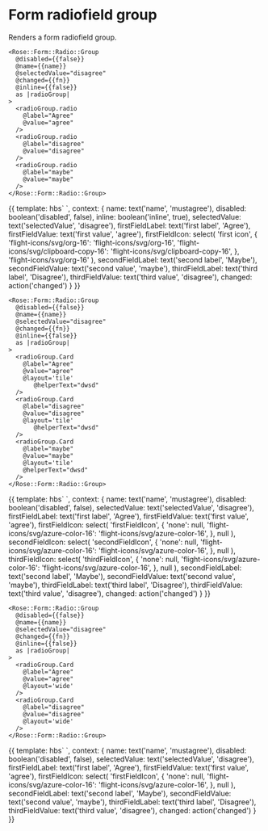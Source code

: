 
<Meta title="Rose|Form/Radio/Group" component="Form/Radio/Group" />

# Form radiofield group

Renders a form radiofield group.

```htmlbars
<Rose::Form::Radio::Group
  @disabled={{false}}
  @name={{name}}
  @selectedValue="disagree"
  @changed={{fn}}
  @inline={{false}}
  as |radioGroup|
>
  <radioGroup.radio
    @label="Agree"
    @value="agree"
  />
  <radioGroup.radio
    @label="disagree"
    @value="disagree"
  />
  <radioGroup.radio
    @label="maybe"
    @value="maybe"
  />
</Rose::Form::Radio::Group>
```
<Preview>
  <Story name="Basic" height="10rem">{{
  template: hbs`
    <Rose::Form::Radio::Group
      @disabled={{disabled}}
      @name={{name}}
      @selectedValue={{selectedValue}}
      @changed={{changed}}
      @inline={{inline}}
      as |radioGroup|
    >
      <radioGroup.radio
        @label={{firstFieldLabel}}
        @value={{firstFieldValue}}
        @icon={{firstFieldIcon}}
      />
      <radioGroup.radio
        @label={{secondFieldLabel}}
        @value={{secondFieldValue}}
      />
      <radioGroup.radio
        @label={{thirdFieldLabel}}
        @value={{thirdFieldValue}}
      />
    </Rose::Form::Radio::Group>
  `,
  context: {
    name: text('name', 'mustagree'),
    disabled: boolean('disabled', false),
    inline: boolean('inline', true),
    selectedValue: text('selectedValue', 'disagree'),
    firstFieldLabel: text('first label', 'Agree'),
    firstFieldValue: text('first value', 'agree'),
    firstFieldIcon: select(
      'first icon',
      {
        'flight-icons/svg/org-16': 'flight-icons/svg/org-16',
        'flight-icons/svg/clipboard-copy-16': 'flight-icons/svg/clipboard-copy-16',
      },
      'flight-icons/svg/org-16'
    ),
    secondFieldLabel: text('second label', 'Maybe'),
    secondFieldValue: text('second value', 'maybe'),
    thirdFieldLabel: text('third label', 'Disagree'),
    thirdFieldValue: text('third value', 'disagree'),
    changed: action('changed')
  }
  }}</Story>
</Preview>

```htmlbars
<Rose::Form::Radio::Group
  @disabled={{false}}
  @name={{name}}
  @selectedValue="disagree"
  @changed={{fn}}
  @inline={{false}}
  as |radioGroup|
>
  <radioGroup.Card
    @label="Agree"
    @value="agree"
    @layout='tile'
       @helperText="dwsd"
  />
  <radioGroup.Card
    @label="disagree"
    @value="disagree"
    @layout='tile'
       @helperText="dwsd"
  />
  <radioGroup.Card
    @label="maybe"
    @value="maybe"
    @layout='tile'
    @helperText="dwsd"
  />
</Rose::Form::Radio::Group>
```
<Preview>
  <Story name="Basic radio group - Tile" height="10rem">{{
  template: hbs`
    <Rose::Form::Radio::Group
      @disabled={{disabled}}
      @name={{name}}
      @selectedValue={{selectedValue}}
      @changed={{changed}}
      as |radioGroup|
    >
      <radioGroup.card
        @label={{firstFieldLabel}}
        @value={{firstFieldValue}}
        @icon={{firstFieldIcon}}
        @layout='tile'
      />
      <radioGroup.card
        @label={{secondFieldLabel}}
        @value={{secondFieldValue}}
        @icon={{secondFieldIcon}}
        @layout="tile"
      />
      <radioGroup.card
        @label={{thirdFieldLabel}}
        @value={{thirdFieldValue}}
        @icon={{thirdFieldIcon}}
        @layout="tile"
      />
    </Rose::Form::Radio::Group>
  `,
  context: {
    name: text('name', 'mustagree'),
    disabled: boolean('disabled', false),
    selectedValue: text('selectedValue', 'disagree'),
    firstFieldLabel: text('first label', 'Agree'),
    firstFieldValue: text('first value', 'agree'),
    firstFieldIcon: select(
        'firstFieldIcon',
        {
          'none': null,
          'flight-icons/svg/azure-color-16': 'flight-icons/svg/azure-color-16',
        },
        null
      ),
         secondFieldIcon: select(
        'secondFieldIcon',
        {
          'none': null,
          'flight-icons/svg/azure-color-16': 'flight-icons/svg/azure-color-16',
        },
        null
      ),
         thirdFieldIcon: select(
        'thirdFieldIcon',
        {
          'none': null,
          'flight-icons/svg/azure-color-16': 'flight-icons/svg/azure-color-16',
        },
        null
      ),
    secondFieldLabel: text('second label', 'Maybe'),
    secondFieldValue: text('second value', 'maybe'),
    thirdFieldLabel: text('third label', 'Disagree'),
    thirdFieldValue: text('third value', 'disagree'),
    changed: action('changed')
  }
  }}</Story>
</Preview>

```htmlbars
<Rose::Form::Radio::Group
  @disabled={{false}}
  @name={{name}}
  @selectedValue="disagree"
  @changed={{fn}}
  @inline={{false}}
  as |radioGroup|
>
  <radioGroup.Card
    @label="Agree"
    @value="agree"
    @layout='wide'
  />
  <radioGroup.Card
    @label="disagree"
    @value="disagree"
    @layout='wide'
  />
</Rose::Form::Radio::Group>
```
<Preview>
  <Story name="Basic radio group - Wide" height="10rem">{{
  template: hbs`
    <Rose::Form::Radio::Group
      @disabled={{disabled}}
      @name={{name}}
      @selectedValue={{selectedValue}}
      @changed={{changed}}
      as |radioGroup|
    >
      <radioGroup.card
        @label={{firstFieldLabel}}
        @value={{firstFieldValue}}
        @icon={{firstFieldIcon}}
        @layout="wide"
      />
      <radioGroup.card
        @label={{secondFieldLabel}}
        @value={{secondFieldValue}}
        @layout="wide"
      />
      <radioGroup.card
        @label={{thirdFieldLabel}}
        @value={{thirdFieldValue}}
        @layout="wide"
      />
    </Rose::Form::Radio::Group>
  `,
  context: {
    name: text('name', 'mustagree'),
    disabled: boolean('disabled', false),
    selectedValue: text('selectedValue', 'disagree'),
    firstFieldLabel: text('first label', 'Agree'),
    firstFieldValue: text('first value', 'agree'),
    firstFieldIcon: select(
        'firstFieldIcon',
        {
          'none': null,
          'flight-icons/svg/azure-color-16': 'flight-icons/svg/azure-color-16',
        },
        null
      ),
    secondFieldLabel: text('second label', 'Maybe'),
    secondFieldValue: text('second value', 'maybe'),
    thirdFieldLabel: text('third label', 'Disagree'),
    thirdFieldValue: text('third value', 'disagree'),
    changed: action('changed')
  }
  }}</Story>
</Preview>